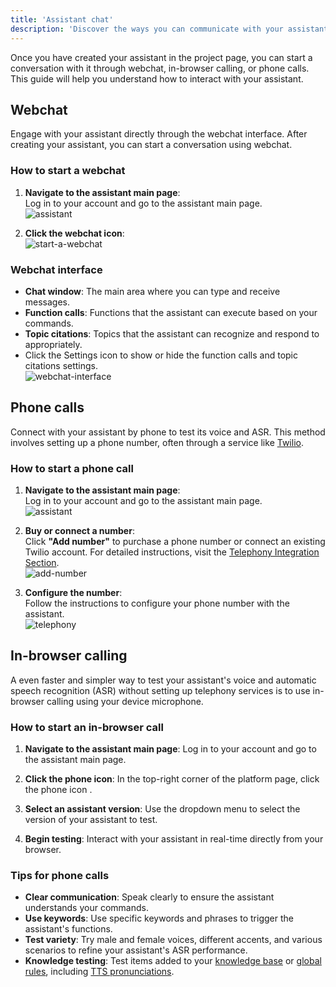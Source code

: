 ```yaml
---
title: 'Assistant chat'
description: 'Discover the ways you can communicate with your assistant using webchat, in-browser calling, or phone calls.'
---
```


Once you have created your assistant in the project page, you can start a conversation with it through webchat, in-browser calling, or phone calls. This guide will help you understand how to interact with your assistant.

## Webchat

Engage with your assistant directly through the webchat interface. After creating your assistant, you can start a conversation using webchat.

### How to start a webchat

1. **Navigate to the assistant main page**:  
   Log in to your account and go to the assistant main page.  
   ![assistant](/images/assistant.png)

2. **Click the webchat icon**:  
   ![start-a-webchat](/images/start-a-webchat.png)

### Webchat interface

- **Chat window**: The main area where you can type and receive messages.
- **Function calls**: Functions that the assistant can execute based on your commands.
- **Topic citations**: Topics that the assistant can recognize and respond to appropriately.
- Click the Settings icon to show or hide the function calls and topic citations settings.  
   ![webchat-interface](/images/webchat.png)

## Phone calls

Connect with your assistant by phone to test its voice and ASR. This method involves setting up a phone number, often through a service like [Twilio](/telephony/introduction).

### How to start a phone call

1. **Navigate to the assistant main page**:  
   Log in to your account and go to the assistant main page.  
   ![assistant](/images/assistant.png)

2. **Buy or connect a number**:  
   Click **"Add number"** to purchase a phone number or connect an existing Twilio account. For detailed instructions, visit the [Telephony Integration Section](/telephony/introduction).  
   ![add-number](/images/add-number.png)

3. **Configure the number**:  
   Follow the instructions to configure your phone number with the assistant.  
   ![telephony](/images/configure-telephony.png)

## In-browser calling

A even faster and simpler way to test your assistant's voice and automatic speech recognition (ASR) without setting up telephony services is to use in-browser calling using your device microphone.

### How to start an in-browser call

1. **Navigate to the assistant main page**:
  Log in to your account and go to the assistant main page.

2. **Click the phone icon**:
  In the top-right corner of the platform page, click the phone icon <Icon icon="phone" size={24} />.

3. **Select an assistant version**:
  Use the dropdown menu to select the version of your assistant to test.

4. **Begin testing**:
  Interact with your assistant in real-time directly from your browser.

### Tips for phone calls

- **Clear communication**: Speak clearly to ensure the assistant understands your commands.
- **Use keywords**: Use specific keywords and phrases to trigger the assistant's functions.
- **Test variety**: Try male and female voices, different accents, and various scenarios to refine your assistant's ASR performance.
- **Knowledge testing**: Test items added to your [knowledge base](/knowledge-base/introduction) or [global rules](/agent-settings/rules), including [TTS pronunciations](/agent-settings/rules#pronunciations).